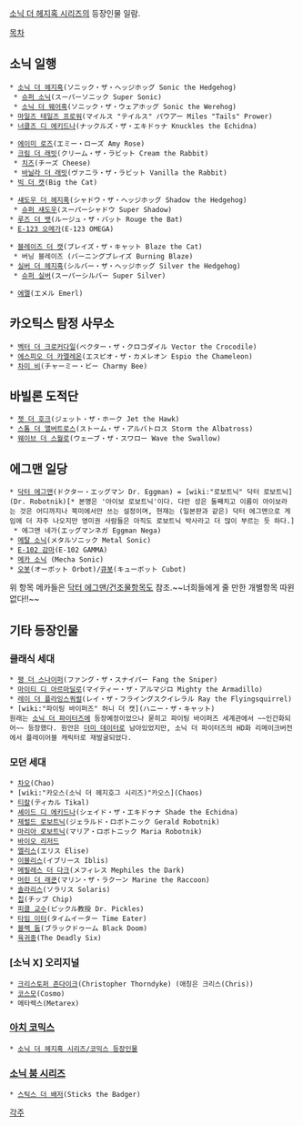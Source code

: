 [[소닉 더 헤지혹 시리즈]]의 등장인물 일람.

[[목차]]
== 소닉 일행 ==
 * [[소닉 더 헤지혹]](ソニック・ザ・ヘッジホッグ Sonic the Hedgehog)
  * [[슈퍼 소닉]](スーパーソニック Super Sonic)
  * [[소닉 더 웨어혹]](ソニック・ザ・ウェアホッグ Sonic the Werehog)
 * [[마일즈 테일즈 프로워]](マイルス "テイルス" パウアー Miles "Tails" Prower)
 * [[너클즈 디 에키드나]](ナックルズ・ザ・エキドゥナ Knuckles the Echidna)

 * [[에이미 로즈]](エミー・ローズ Amy Rose)
 * [[크림 더 래빗]](クリーム・ザ・ラビット Cream the Rabbit)
  * [[치즈]](チーズ Cheese)
  * [[바닐라 더 래빗]](ヴァニラ・ザ・ラビット Vanilla the Rabbit)
 * [[빅 더 캣]](Big the Cat)

 * [[섀도우 더 헤지혹]](シャドウ・ザ・ヘッジホッグ Shadow the Hedgehog)
  * [[슈퍼 섀도우]](スーパーシャドウ Super Shadow)
 * [[루즈 더 뱃]](ルージュ・ザ・バット Rouge the Bat)
 * [[E-123 오메가]](E-123 OMEGA)

 * [[블레이즈 더 캣]](ブレイズ・ザ・キャット Blaze the Cat)
  * 버닝 블레이즈 (バーニングブレイズ Burning Blaze)
 * [[실버 더 헤지혹]](シルバー・ザ・ヘッジホッグ Silver the Hedgehog)
  * [[슈퍼 실버]](スーパーシルバー Super Silver)

 * [[에멜]](エメル Emerl)


== 카오틱스 탐정 사무소 ==
 * [[벡터 더 크로커다일]](ベクター・ザ・クロコダイル Vector the Crocodile)
 * [[에스피오 더 카멜레온]](エスピオ・ザ・カメレオン Espio the Chameleon)
 * [[차미 비]](チャーミー・ビー Charmy Bee)

== 바빌론 도적단 ==
 * [[젯 더 호크]](ジェット・ザ・ホーク Jet the Hawk)
 * [[스톰 더 앨버트로스]](ストーム・ザ・アルバトロス Storm the Albatross)
 * [[웨이브 더 스월로]](ウェーブ・ザ・スワロー Wave the Swallow)

== 에그맨 일당 ==
 * [[닥터 에그맨]](ドクター・エッグマン Dr. Eggman) = [wiki:"로보트닉" 닥터 로보트닉](Dr. Robotnik)[* 본명은 '아이보 로보트닉'이다. 다만 성은 둘째치고 이름이 아이보라는 것은 어디까지나 북미에서만 쓰는 설정이며, 현재는 (일본판과 같은) 닥터 에그맨으로 게임에 더 자주 나오지만 영미권 사람들은 아직도 로보트닉 박사라고 더 많이 부르는 듯 하다.]
  * 에그맨 네가(エッグマンネガ Eggman Nega)
 * [[메탈 소닉]](メタルソニック Metal Sonic)
 * [[E-102 감마]](E-102 GAMMA)
 * [[메카 소닉]] (Mecha Sonic)
 * [[오봇]](オーボット Orbot)/[[큐봇]](キューボット Cubot)
위 항목 메카들은 [[닥터 에그맨/건조물]]항목도 참조.~~너희들에게 줄 만한 개별항목 따윈 없다!!~~

== 기타 등장인물 ==
=== 클래식 세대 ===
 * [[팽 더 스나이퍼]](ファング・ザ・スナイパー Fang the Sniper)
 * [[마이티 디 아르마딜로]](マイティー・ザ・アルマジロ Mighty the Armadillo)
 * [[레이 더 플라잉스쿼럴]](レイ・ザ・フライングスクイレラル Ray the Flyingsquirrel)
 * [wiki:"파이팅 바이퍼즈" 허니 더 캣](ハニー・ザ・キャット)
 원래는 [[소닉 더 파이터즈]]에 등장예정이었으나 묻히고 파이팅 바이퍼즈 세계관에서 ~~인간화되어~~ 등장했다. 원안은 [[더미 데이터]]로 남아있었지만, 소닉 더 파이터즈의 HD화 리메이크버전에서 플레이어블 캐릭터로 재발굴되었다.

=== 모던 세대 ===
 * [[차오]](Chao)
 * [wiki:"카오스(소닉 더 헤지호그 시리즈)"카오스](Chaos)
 * [[티칼]](ティカル Tikal)
 * [[셰이드 디 에키드나]](シェイド・ザ・エキドゥナ Shade the Echidna)
 * [[제럴드 로보트닉]](ジェラルド・ロボトニック Gerald Robotnik)
 * [[마리아 로보트닉]](マリア・ロボトニック Maria Robotnik)
 * [[바이오 리저드]] 
 * [[엘리스]](エリス Elise)
 * [[이블리스]](イブリース Iblis)
 * [[메필레스 더 다크]](メフィレス Mephiles the Dark)
 * [[머린 더 래쿤]](マリン・ザ・ラクーン Marine the Raccoon) 
 * [[솔라리스]](ソラリス Solaris)
 * [[칩]](チップ Chip)
 * [[피클 교수]](ピックル教授 Dr. Pickles)
 * [[타임 이터]](タイムイーター Time Eater)
 * [[블랙 둠]](ブラックドゥーム Black Doom)
 * [[육귀중]](The Deadly Six)

=== [소닉 X] 오리지널 ===
 * [[크리스토퍼 존다이크]](Christopher Thorndyke) (애칭은 크리스(Chris))
 * [[코스모(소닉 X 2기)|코스모]](Cosmo)
 * 메타렉스(Metarex)

=== [[아치 코믹스]] ===
 * [[소닉 더 헤지혹 시리즈/코믹스 등장인물]]

=== [[소닉 붐 시리즈]] ===
 * [[스틱스 더 배저]](Sticks the Badger)
[[각주]]
